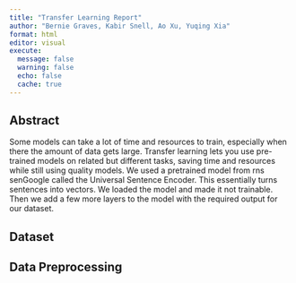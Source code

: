 ```yaml
---
title: "Transfer Learning Report"
author: "Bernie Graves, Kabir Snell, Ao Xu, Yuqing Xia"
format: html
editor: visual
execute:
  message: false
  warning: false
  echo: false
  cache: true
---
```


## Abstract

Some models can take a lot of time and resources to train, especially when there the amount of data gets large. Transfer learning lets you use pre-trained models on related but different tasks, saving time and resources while still using quality models. We used a pretrained model from rns senGoogle called the Universal Sentence Encoder. This essentially turns sentences into vectors. We loaded the model and made it not trainable. Then we add a few more layers to the model with the required output for our dataset.

## Dataset

## Data Preprocessing
